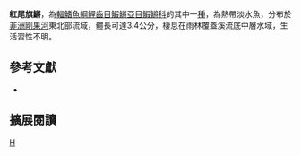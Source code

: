 {{Speciesbox 
| taxon = Aphyosemion castaneum
| status = LC
| status_system = IUCN3.1
| authority =  [[Myers|Myers]], 1924
| synonyms = 
}}
'''紅尾旗鱂'''，為[[輻鰭魚綱|輻鰭魚綱]][[鯉齒目|鯉齒目]][[鰕鱂亞目|鰕鱂亞目]][[鰕鱂科|鰕鱂科]]的其中一[[種|種]]，為熱帶淡水魚，分布於[[非洲|非洲]][[剛果河|剛果河]]東北部流域，體長可達3.4公分，棲息在雨林覆蓋溪流底中層水域，生活習性不明。
== 參考文獻 ==
*{{FishBase_species|genus=Aphyosemion|species=castaneum|year=2014|month=7}}

== 擴展閱讀 ==
{{refbegin}}
{{wikispecies-inline|Aphyosemion castaneum|紅尾旗鱂}}
{{refend}}
{{Taxonbar|from=Q13385103}}

[[Category:旗鱂屬|H]]


{{魚類小作品}}